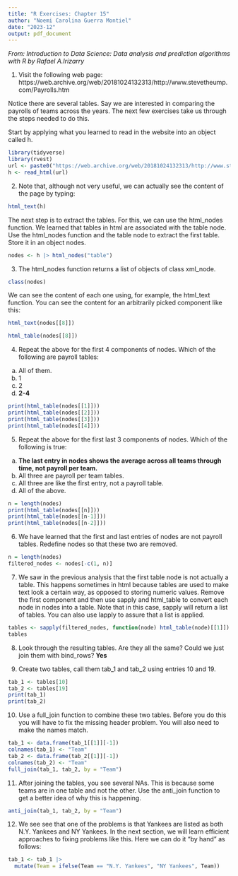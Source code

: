 ```yaml
---
title: "R Exercises: Chapter 15"
author: "Noemi Carolina Guerra Montiel"
date: "2023-12"
output: pdf_document
---
```


*From: Introduction to Data Science: Data analysis and prediction algorithms with R by Rafael A.Irizarry*

1. Visit the following web page: https://web.archive.org/web/20181024132313/http://www.stevetheump.com/Payrolls.htm

Notice there are several tables. Say we are interested in comparing the payrolls of teams across the years. The next few exercises take us through the steps needed to do this.

Start by applying what you learned to read in the website into an object called h.

```r
library(tidyverse)
library(rvest)
url <- paste0("https://web.archive.org/web/20181024132313/http://www.stevetheump.com/Payrolls.htm")
h <- read_html(url)
```


2. Note that, although not very useful, we can actually see the content of the page by typing:

```r
html_text(h)
```

The next step is to extract the tables. For this, we can use the html_nodes function. We learned that tables in html are associated with the table node. Use the html_nodes function and the table node to extract the first table. Store it in an object nodes.

```r
nodes <- h |> html_nodes("table")
```


3. The html_nodes function returns a list of objects of class xml_node. 
```r
class(nodes)
```
We can see the content of each one using, for example, the html_text function. You can see the content for an arbitrarily picked component like this:
```r
html_text(nodes[[8]])
```
```r
html_table(nodes[[8]])
```

4. Repeat the above for the first 4 components of nodes. Which of the following are payroll tables:

a. All of them.
b. 1
c. 2
d. **2-4**

```r
print(html_table(nodes[[1]]))
print(html_table(nodes[[2]]))
print(html_table(nodes[[3]]))
print(html_table(nodes[[4]]))
```

5. Repeat the above for the first last 3 components of nodes. Which of the following is true:

a. **The last entry in nodes shows the average across all teams through time, not payroll per team.**
b. All three are payroll per team tables.
c. All three are like the first entry, not a payroll table.
d. All of the above.


```r
n = length(nodes)
print(html_table(nodes[[n]]))
print(html_table(nodes[[n-1]]))
print(html_table(nodes[[n-2]]))
```

6. We have learned that the first and last entries of nodes are not payroll tables. Redefine nodes so that these two are removed.
```r
n = length(nodes)
filtered_nodes <- nodes[-c(1, n)]
```


7. We saw in the previous analysis that the first table node is not actually a table. This happens sometimes in html because tables are used to make text look a certain way, as opposed to storing numeric values. Remove the first component and then use sapply and html_table to convert each node in nodes into a table. Note that in this case, sapply will return a list of tables. You can also use lapply to assure that a list is applied.
```r
tables <- sapply(filtered_nodes, function(node) html_table(node)[[1]])
tables
```

8. Look through the resulting tables. Are they all the same? Could we just join them with bind_rows?
**Yes**

9. Create two tables, call them tab_1 and tab_2 using entries 10 and 19.
```r
tab_1 <- tables[10]
tab_2 <- tables[19]
print(tab_1)
print(tab_2)
```

10. Use a full_join function to combine these two tables. Before you do this you will have to fix the missing header problem. You will also need to make the names match.

```r
tab_1 <- data.frame(tab_1[[1]][-1])
colnames(tab_1) <- "Team"
tab_2 <- data.frame(tab_2[[1]][-1])
colnames(tab_2) <- "Team"
full_join(tab_1, tab_2, by = "Team")
```

11. After joining the tables, you see several NAs. This is because some teams are in one table and not the other. Use the anti_join function to get a better idea of why this is happening.
```r
anti_join(tab_1, tab_2, by = "Team")
```

12. We see see that one of the problems is that Yankees are listed as both N.Y. Yankees and NY Yankees. In the next section, we will learn efficient approaches to fixing problems like this. Here we can do it “by hand” as follows:
```r
tab_1 <- tab_1 |>
  mutate(Team = ifelse(Team == "N.Y. Yankees", "NY Yankees", Team))
```

